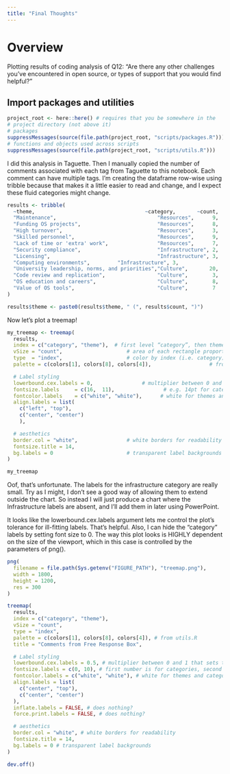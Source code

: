 ```yaml
---
title: "Final Thoughts"
---
```


# Overview

Plotting results of coding analysis of Q12: "Are there any other challenges you’ve encountered in open source, or types of support that you would find helpful?"

## Import packages and utilities

```r
project_root <- here::here() # requires that you be somewhere in the
# project directory (not above it)
# packages
suppressMessages(source(file.path(project_root, "scripts/packages.R")))
# functions and objects used across scripts
suppressMessages(source(file.path(project_root, "scripts/utils.R")))
```

I did this analysis in Taguette. Then I manually copied the number of comments associated with each tag from Taguette to this notebook. Each comment can have multiple tags. I'm creating the dataframe row-wise using tribble because that makes it a little easier to read and change, and I expect these fluid categories might change.
```r
results <- tribble(
  ~theme,                                    ~category,       ~count,
  "Maintenance",                                 "Resources",      9,
  "Funding OS projects",                         "Resources",      8,
  "High turnover",                               "Resources",      3,
  "Skilled personnel",                           "Resources",      9,
  "Lack of time or 'extra' work",                "Resources",      7,
  "Security compliance",                         "Infrastructure", 2,
  "Licensing",                                   "Infrastructure", 3,
  "Computing environments",         "Infrastructure", 3,
  "University leadership, norms, and priorities","Culture",       20,
  "Code review and replication",                 "Culture",        3,
  "OS education and careers",                    "Culture",        8,
  "Value of OS tools",                           "Culture",        7
)

results$theme <- paste0(results$theme, " (", results$count, ")")
```

Now let's plot a treemap!
```r
my_treemap <- treemap(
  results,
  index = c("category", "theme"),  # first level “category”, then theme
  vSize = "count",                     # area of each rectangle proportional to count
  type  = "index",                     # color by index (i.e. category)
  palette = c(colors[1], colors[8], colors[4]),                   # from utils.R

  # Label styling
  lowerbound.cex.labels = 0,                # multiplier between 0 and 1 that sets the lowerbound for the data label font sizes: 0 means draw all data labels, and 1 means only draw data labels if they fit (given fontsize.labels).
  fontsize.labels     = c(16,  11),                # e.g. 14pt for categories, 8pt for themes
  fontcolor.labels    = c("white", "white"),      # white for themes and categories
  align.labels = list(
    c("left", "top"),
    c("center", "center")
    ),

  # aesthetics
  border.col = "white",                # white borders for readability
  fontsize.title = 14,
  bg.labels = 0                        # transparent label backgrounds
)

my_treemap
```

Oof, that's unfortunate. The labels for the infrastructure category are really small. Try as I might, I don't see a good way of allowing them to extend outside the chart. So instead I will just produce a chart where the Infrastructure labels are absent, and I'll add them in later using PowerPoint.

It looks like the lowerbound.cex.labels argument lets me control the plot's tolerance for ill-fitting labels. That's helpful. Also, I can hide the "category" labels by setting font size to 0. The way this plot looks is HIGHLY dependent on the size of the viewport, which in this case is controlled by the parameters of png().
```r
png(
  filename = file.path(Sys.getenv("FIGURE_PATH"), "treemap.png"),
  width = 1800,
  height = 1200,
  res = 300
)

treemap(
  results,
  index = c("category", "theme"),
  vSize = "count",
  type = "index",
  palette = c(colors[1], colors[8], colors[4]), # from utils.R
  title = "Comments from Free Response Box",

  # Label styling
  lowerbound.cex.labels = 0.5, # multiplier between 0 and 1 that sets the lowerbound for the data label font sizes: 0 means draw all data labels, and 1 means only draw data labels if they fit (given fontsize.labels).
  fontsize.labels = c(0, 10), # first number is for categories, second is for themes
  fontcolor.labels = c("white", "white"), # white for themes and categories
  align.labels = list(
    c("center", "top"),
    c("center", "center")
  ),
  inflate.labels = FALSE, # does nothing?
  force.print.labels = FALSE, # does nothing?

  # aesthetics
  border.col = "white", # white borders for readability
  fontsize.title = 14,
  bg.labels = 0 # transparent label backgrounds
)

dev.off()
```
